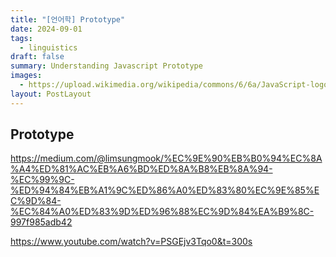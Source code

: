 ```yaml
---
title: "[언어학] Prototype"
date: 2024-09-01
tags:
  - linguistics
draft: false
summary: Understanding Javascript Prototype
images:
  - https://upload.wikimedia.org/wikipedia/commons/6/6a/JavaScript-logo.png
layout: PostLayout
---
```


## Prototype

https://medium.com/@limsungmook/%EC%9E%90%EB%B0%94%EC%8A%A4%ED%81%AC%EB%A6%BD%ED%8A%B8%EB%8A%94-%EC%99%9C-%ED%94%84%EB%A1%9C%ED%86%A0%ED%83%80%EC%9E%85%EC%9D%84-%EC%84%A0%ED%83%9D%ED%96%88%EC%9D%84%EA%B9%8C-997f985adb42

https://www.youtube.com/watch?v=PSGEjv3Tqo0&t=300s